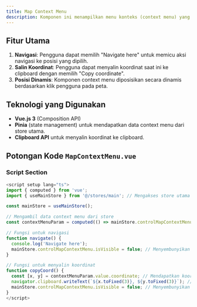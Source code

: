 ```yaml
---
title: Map Context Menu
description: Komponen ini menampilkan menu konteks (context menu) yang memungkinkan pengguna untuk menavigasi atau menyalin koordinat dari peta. Menu ini dapat muncul di posisi mana pun di layar berdasarkan input dari pengguna.
---
```


## Fitur Utama
1. **Navigasi**: Pengguna dapat memilih "Navigate here" untuk memicu aksi navigasi ke posisi yang dipilih.
2. **Salin Koordinat**: Pengguna dapat menyalin koordinat saat ini ke clipboard dengan memilih "Copy coordinate".
3. **Posisi Dinamis**: Komponen context menu diposisikan secara dinamis berdasarkan klik pengguna pada peta.

## Teknologi yang Digunakan
- **Vue.js 3** (Composition API)
- **Pinia** (state management) untuk mendapatkan data context menu dari store utama.
- **Clipboard API** untuk menyalin koordinat ke clipboard.

## Potongan Kode `MapContextMenu.vue`

### Script Section

```typescript
<script setup lang="ts">
import { computed } from 'vue';
import { useMainStore } from '@/stores/main'; // Mengakses store utama

const mainStore = useMainStore();

// Mengambil data context menu dari store
const contextMenuParam = computed(() => mainStore.controlMapContextMenu);

// Fungsi untuk navigasi
function navigate() {
  console.log('Navigate here');
  mainStore.controlMapContextMenu.isVisible = false; // Menyembunyikan context menu setelah navigasi
}

// Fungsi untuk menyalin koordinat
function copyCoord() {
  const [x, y] = contextMenuParam.value.coordinate; // Mendapatkan koordinat
  navigator.clipboard.writeText(`${x.toFixed(3)}, ${y.toFixed(3)}`); // Menyalin ke clipboard
  mainStore.controlMapContextMenu.isVisible = false; // Menyembunyikan context menu
}
</script>
